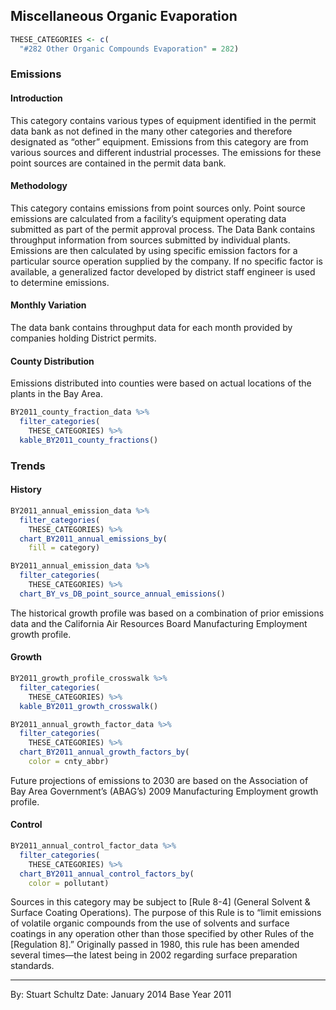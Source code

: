 ## Miscellaneous Organic Evaporation

```r
THESE_CATEGORIES <- c(
  "#282 Other Organic Compounds Evaporation" = 282)
```

### Emissions

#### Introduction {-}

This category contains various types of equipment identified in the permit data bank as not defined in the many other categories and therefore designated as "other" equipment. Emissions from this category are from various sources and different industrial processes. The emissions for these point sources are contained in the permit data bank.

#### Methodology {-}

This category contains emissions from point sources only. Point source emissions are calculated from a facility’s equipment operating data submitted as part of the permit approval process. The Data Bank contains throughput information from sources submitted by individual plants. Emissions are then calculated by using specific emission factors for a particular source operation supplied by the company. If no specific factor is available, a generalized factor developed by district staff engineer is used to determine emissions.

#### Monthly Variation {-}

The data bank contains throughput data for each month provided by companies holding District permits.

#### County Distribution {-}

Emissions distributed into counties were based on actual locations of the plants in the Bay Area.

```r
BY2011_county_fraction_data %>%
  filter_categories(
    THESE_CATEGORIES) %>%
  kable_BY2011_county_fractions()
```

### Trends

#### History {-}

```r
BY2011_annual_emission_data %>%
  filter_categories(
    THESE_CATEGORIES) %>%
  chart_BY2011_annual_emissions_by(
    fill = category)
```

```r
BY2011_annual_emission_data %>%
  filter_categories(
    THESE_CATEGORIES) %>%
  chart_BY_vs_DB_point_source_annual_emissions()
```

The historical growth profile was based on a combination of prior emissions data and the California Air Resources Board Manufacturing Employment growth profile.

#### Growth {-}

```r
BY2011_growth_profile_crosswalk %>%
  filter_categories(
    THESE_CATEGORIES) %>%
  kable_BY2011_growth_crosswalk()
```

```r
BY2011_annual_growth_factor_data %>%
  filter_categories(
    THESE_CATEGORIES) %>%
  chart_BY2011_annual_growth_factors_by(
    color = cnty_abbr)
```

Future projections of emissions to 2030 are based on the Association of Bay Area Government’s (ABAG’s) 2009 Manufacturing Employment growth profile.

#### Control {-}

```r
BY2011_annual_control_factor_data %>%
  filter_categories(
    THESE_CATEGORIES) %>%
  chart_BY2011_annual_control_factors_by(
    color = pollutant)
```

Sources in this category may be subject to [Rule 8-4] (General Solvent & Surface Coating Operations). The purpose of this Rule is to “limit emissions of volatile organic compounds from the use of solvents and surface coatings in any operation other than those specified by other Rules of the [Regulation 8].” Originally passed in 1980, this rule has been amended several times—the latest being in 2002 regarding surface preparation standards.

***

By: Stuart Schultz 
Date: January 2014 
Base Year 2011
